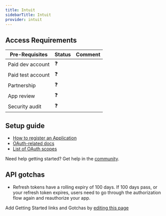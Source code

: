 ```yaml
---
title: Intuit
sidebarTitle: Intuit
provider: intuit
---
```



<Overview />
<PreBuiltTooling provider={providers[pageMetadata.provider]} />
<PreBuiltUseCases />

## Access Requirements
| Pre-Requisites | Status | Comment|
| - | - | - |
| Paid dev account | ❓ |  |
| Paid test account | ❓ |  |
| Partnership | ❓ | |
| App review | ❓ |  |
| Security audit | ❓ | |



## Setup guide

-   [How to register an Application](https://developer.intuit.com/app/developer/qbo/docs/develop/authentication-and-authorization/oauth-2.0#create-an-app)
-   [OAuth-related docs](https://developer.intuit.com/app/developer/qbo/docs/develop/authentication-and-authorization/oauth-2.0)
-   [List of OAuth scopes](https://developer.intuit.com/app/developer/qbo/docs/learn/scopes)

<Tip>Need help getting started? Get help in the [community](https://nango.dev/slack).</Tip>

## API gotchas

-   Refresh tokens have a rolling expiry of 100 days. If 100 days pass, or your refresh token expires, users need to go through the authorization flow again and reauthorize your app.

<Note>Add Getting Started links and Gotchas by [editing this page](https://github.com/nangohq/nango/tree/master/docs-v2/integrations/all/intuit.mdx)</Note>
